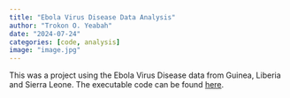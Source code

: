 ```yaml
---
title: "Ebola Virus Disease Data Analysis"
author: "Trokon O. Yeabah"
date: "2024-07-24"
categories: [code, analysis]
image: "image.jpg"
---
```


This was a project using the Ebola Virus Disease data from Guinea, Liberia and Sierra Leone. The executable code can be found [here](https://github.com/toy2022/Ebola_paper){target="_blank"}.
